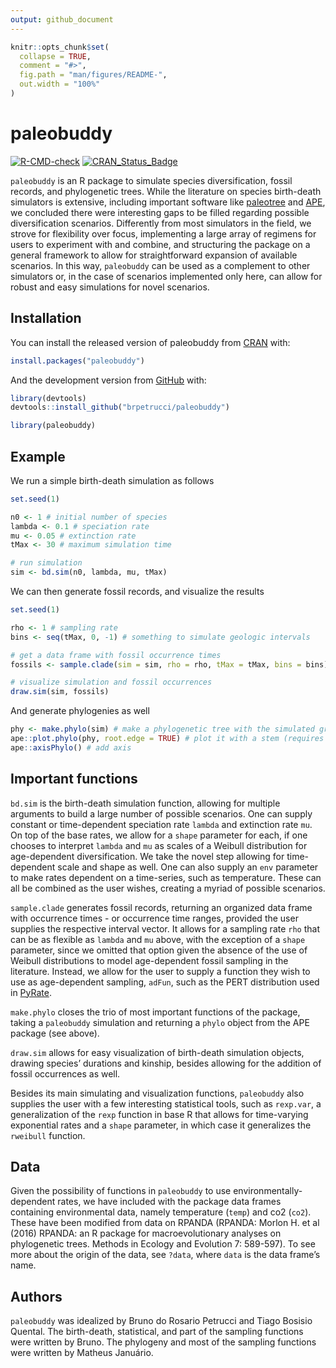```yaml
---
output: github_document
---
```


<!-- README.md is generated from README.Rmd. Please edit that file -->

```r
knitr::opts_chunk$set(
  collapse = TRUE,
  comment = "#>",
  fig.path = "man/figures/README-",
  out.width = "100%"
)
```

# paleobuddy

<!-- badges: start -->
[![R-CMD-check](https://github.com/brpetrucci/paleobuddy/workflows/R-CMD-check/badge.svg)](https://github.com/brpetrucci/paleobuddy/actions/workflows/R-CMD-check.yaml)
[![CRAN_Status_Badge](https://www.r-pkg.org/badges/version/paleobuddy)](https://cran.r-project.org/package=paleobuddy)
<!-- badges: end -->

`paleobuddy` is an R package to simulate species diversification, fossil records, and phylogenetic trees. While the literature on species birth-death simulators is extensive, including important software like [paleotree](https://github.com/dwbapst/paleotree) and [APE](https://github.com/cran/ape), we concluded there were interesting gaps to be filled regarding possible diversification scenarios. Differently from most simulators in the field, we strove for flexibility over focus, implementing a large array of regimens for users to experiment with and combine, and structuring the package on a general framework to allow for straightforward expansion of available scenarios. In this way, `paleobuddy` can be used as a complement to other simulators or, in the case of scenarios implemented only here, can allow for robust and easy simulations for novel scenarios.

## Installation

You can install the released version of paleobuddy from [CRAN](https://CRAN.R-project.org) with:

```r
install.packages("paleobuddy")
```

And the development version from [GitHub](https://github.com/) with:

```r
library(devtools)
devtools::install_github("brpetrucci/paleobuddy")
```

```r
library(paleobuddy)
```

## Example

We run a simple birth-death simulation as follows

```r
set.seed(1)

n0 <- 1 # initial number of species
lambda <- 0.1 # speciation rate
mu <- 0.05 # extinction rate
tMax <- 30 # maximum simulation time

# run simulation
sim <- bd.sim(n0, lambda, mu, tMax)
```

We can then generate fossil records, and visualize the results

```r
set.seed(1)

rho <- 1 # sampling rate
bins <- seq(tMax, 0, -1) # something to simulate geologic intervals

# get a data frame with fossil occurrence times
fossils <- sample.clade(sim = sim, rho = rho, tMax = tMax, bins = bins)

# visualize simulation and fossil occurrences
draw.sim(sim, fossils)
```

And generate phylogenies as well

```r
phy <- make.phylo(sim) # make a phylogenetic tree with the simulated group
ape::plot.phylo(phy, root.edge = TRUE) # plot it with a stem (requires APE)
ape::axisPhylo() # add axis
```

## Important functions

`bd.sim` is the birth-death simulation function, allowing for multiple arguments to build a large number of possible scenarios. One can supply constant or time-dependent speciation rate `lambda` and extinction rate `mu`. On top of the base rates, we allow for a `shape` parameter for each, if one chooses to interpret `lambda` and `mu` as scales of a Weibull distribution for age-dependent diversification. We take the novel step allowing for time-dependent scale and shape as well. One can also supply an `env` parameter to make rates dependent on a time-series, such as temperature. These can all be combined as the user wishes, creating a myriad of possible scenarios.

`sample.clade` generates fossil records, returning an organized data frame with occurrence times - or occurrence time ranges, provided the user supplies the respective interval vector. It allows for a sampling rate `rho` that can be as flexible as `lambda` and `mu` above, with the exception of a `shape` parameter, since we omitted that option given the absence of the use of Weibull distributions to model age-dependent fossil sampling in the literature. Instead, we allow for the user to supply a function they wish to use as age-dependent sampling, `adFun`, such as the PERT distribution used in [PyRate](https://github.com/dsilvestro/PyRate).

`make.phylo` closes the trio of most important functions of the package, taking a `paleobuddy` simulation and returning a `phylo` object from the APE package (see above).

`draw.sim` allows for easy visualization of birth-death simulation objects, drawing species' durations and kinship, besides allowing for the addition of fossil occurrences as well.

Besides its main simulating and visualization functions, `paleobuddy` also supplies the user with a few interesting statistical tools, such as `rexp.var`, a generalization of the `rexp` function in base R that allows for time-varying exponential rates and a `shape` parameter, in which case it generalizes the `rweibull` function.

## Data

Given the possibility of functions in `paleobuddy` to use environmentally-dependent rates, we have included with the package data frames containing environmental data, namely temperature (`temp`) and co2 (`co2`). These have been modified from data on RPANDA (RPANDA: Morlon H. et al (2016) RPANDA: an R package for macroevolutionary analyses on phylogenetic trees. Methods in Ecology and Evolution 7: 589-597). To see more about the origin of the data, see `?data`, where `data` is the data frame's name.

## Authors

`paleobuddy` was idealized by Bruno do Rosario Petrucci and Tiago Bosisio Quental. The birth-death, statistical, and part of the sampling functions were written by Bruno. The phylogeny and most of the sampling functions were written by Matheus Januário.